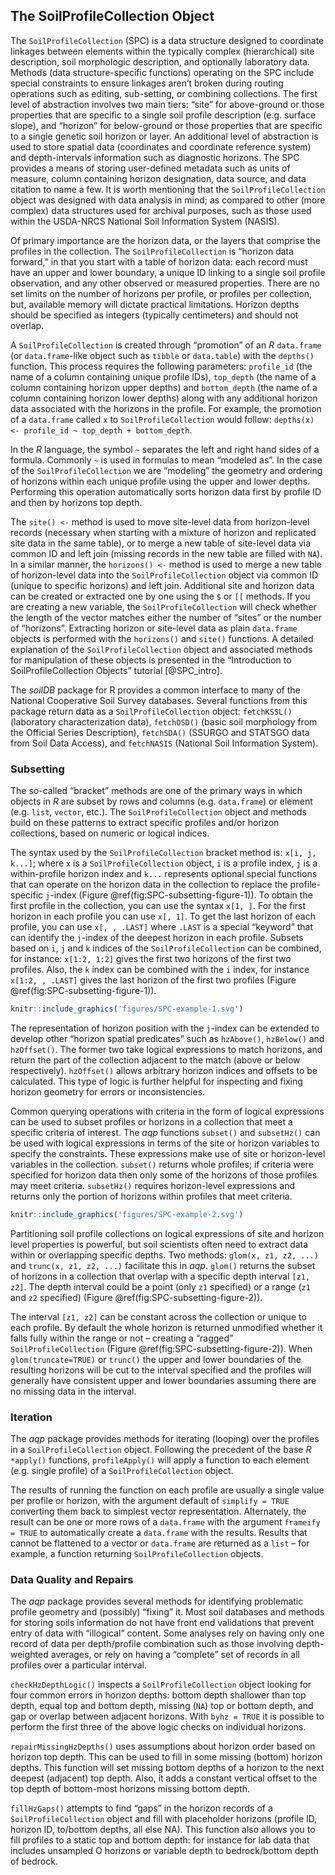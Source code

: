 
## The SoilProfileCollection Object

The `SoilProfileCollection` (SPC) is a data structure designed to coordinate linkages between elements within the typically complex (hierarchical) site description, soil morphologic description, and optionally laboratory data. Methods (data structure-specific functions) operating on the SPC include special constraints to ensure linkages aren't broken during routing operations such as editing, sub-setting, or combining collections. The first level of abstraction involves two main tiers: "site" for above-ground or those properties that are specific to a single soil profile description (e.g. surface slope), and "horizon" for below-ground or those properties that are specific to a single genetic soil horizon or layer. An additional level of abstraction is used to store spatial data (coordinates and coordinate reference system) and depth-intervals information such as diagnostic horizons. The SPC provides a means of storing user-defined metadata such as units of measure, column containing horizon designation, data source, and data citation to name a few. It is worth mentioning that the `SoilProfileCollection` object was designed with data analysis in mind; as compared to other (more complex) data structures used for archival purposes, such as those used within the USDA-NRCS National Soil Information System (NASIS).

Of primary importance are the horizon data, or the layers that comprise the profiles in the collection. The `SoilProfileCollection` is "horizon data forward," in that you start with a table of horizon data: each record must have an upper and lower boundary, a unique ID linking to a single soil profile observation, and any other observed or measured properties. There are no set limits on the number of horizons per profile, or profiles per collection, but, available memory will dictate practical limitations. Horizon depths should be specified as integers (typically centimeters) and should not overlap.

A `SoilProfileCollection` is created through "promotion" of an *R* `data.frame` (or `data.frame`-like object such as `tibble` or `data.table`) with the `depths()` function. This process requires the following parameters: `profile_id` (the name of a column containing unique profile IDs), `top_depth` (the name of a column containing horizon upper depths) and `bottom_depth` (the name of a column containing horizon lower depths) along with any additional horizon data associated with the horizons in the profile. For example, the promotion of a `data.frame` called `x` to `SoilProfileCollection` would follow: `depths(x) <- profile_id ~ top_depth + bottom_depth`.

In the *R* language, the symbol `~` separates the left and right hand sides of a formula. Commonly `~` is used in formulas to mean "modeled as". In the case of the `SoilProfileCollection` we are "modeling" the geometry and ordering of horizons within each unique profile using the upper and lower depths. Performing this operation automatically sorts horizon data first by profile ID and then by horizons top depth. 

The `site() <-` method is used to move site-level data from horizon-level records (necessary when starting with a mixture of horizon and replicated site data in the same table), or to merge a new table of site-level data via common ID and left join (missing records in the new table are filled with `NA`). In a similar manner, the `horizons() <-` method is used to merge a new table of horizon-level data into the `SoilProfileCollection` object via common ID (unique to specific horizons) and left join. Additional site and horizon data can be created or extracted one by one using the `$` or `[[` methods. If you are creating a new variable, the `SoilProfileCollection` will check whether the length of the vector matches either the number of "sites" or the number of "horizons". Extracting horizon or site-level data as plain `data.frame` objects is performed with the `horizons()` and `site()` functions. A detailed explanation of the `SoilProfileCollection` object and associated methods for manipulation of these objects is presented in the "Introduction to SoilProfileCollection Objects" tutorial [@SPC_intro].

The *soilDB* package for R provides a common interface to many of the National Cooperative Soil Survey databases. Several functions from this package return data as a `SoilProfileCollection` object: `fetchKSSL()` (laboratory characterization data), `fetchOSD()` (basic soil morphology from the Official Series Description), `fetchSDA()` (SSURGO and STATSGO data from Soil Data Access), and `fetchNASIS` (National Soil Information System).


### Subsetting

The so-called "bracket" methods are one of the primary ways in which objects in *R* are subset by rows and columns (e.g. `data.frame`) or element (e.g. `list`, `vector`, etc.). The `SoilProfileCollection` object and methods build on these patterns to extract specific profiles and/or horizon collections, based on numeric or logical indices.

The syntax used by the `SoilProfileCollection` bracket method is: `x[i, j, k...]`; where `x` is a `SoilProfileCollection` object, `i` is a profile index, `j` is a within-profile horizon index and `k...` represents optional special functions that can operate on the horizon data in the collection to replace the profile-specific `j`-index (Figure \@ref(fig:SPC-subsetting-figure-1)). To obtain the first profile in the collection, you can use the syntax `x[1, ]`. For the first horizon in each profile you can use `x[, 1]`. To get the last horizon of each profile, you can use `x[, , .LAST]` where `.LAST` is a special "keyword" that can identify the `j`-index of the deepest horizon in each profile. Subsets based on `i`, `j` and `k` indices of the `SoilProfileCollection` can be combined, for instance: `x[1:2, 1:2]` gives the first two horizons of the first two profiles. Also, the `k` index can be combined with the `i` index, for instance `x[1:2, , .LAST]` gives the last horizon of the first two profiles (Figure \@ref(fig:SPC-subsetting-figure-1)).


```r
knitr::include_graphics('figures/SPC-example-1.svg')
```

The representation of horizon position with the `j`-index can be extended to develop other "horizon spatial predicates" such as `hzAbove()`, `hzBelow()` and `hzOffset()`. The former two take logical expressions to match horizons, and return the part of the collection adjacent to the match (above or below respectively). `hzOffset()` allows arbitrary horizon indices and offsets to be calculated. This type of logic is further helpful for inspecting and fixing horizon geometry for errors or inconsistencies.

Common querying operations with criteria in the form of logical expressions can be used to subset profiles or horizons in a collection that meet a specific criteria of interest. The *aqp* functions `subset()` and `subsetHz()` can be used with logical expressions in terms of the site or horizon variables to specify the constraints. These expressions make use of site or horizon-level variables in the collection. `subset()` returns whole profiles; if criteria were specified for horizon data then only some of the horizons of those profiles may meet criteria. `subsetHz()` requires horizon-level expressions and returns only the portion of horizons within profiles that meet criteria.


```r
knitr::include_graphics('figures/SPC-example-2.svg')
```

Partitioning soil profile collections on logical expressions of site and horizon level properties is powerful, but soil scientists often need to extract data within or overlapping specific depths. Two methods: `glom(x, z1, z2, ...)` and `trunc(x, z1, z2, ...)` facilitate this in *aqp*. `glom()` returns the subset of horizons in a collection that overlap with a specific depth interval `[z1, z2]`. The depth interval could be a point (only `z1` specified) or a range (`z1` and `z2` specified) (Figure \@ref(fig:SPC-subsetting-figure-2)).

The interval `[z1, z2]` can be constant across the collection or unique to each profile. By default the whole horizon is returned unmodified whether it falls fully within the range or not -- creating a "ragged" `SoilProfileCollection` (Figure \@ref(fig:SPC-subsetting-figure-2)). When `glom(truncate=TRUE)` or `trunc()` the upper and lower boundaries of the resulting horizons will be cut to the interval specified and the profiles will generally have consistent upper and lower boundaries assuming there are no missing data in the interval.


<!-- split and combine methods ...  -->


### Iteration

The *aqp* package provides methods for iterating (looping) over the profiles in a `SoilProfileCollection` object. Following the precedent of the base *R* `*apply()` functions, `profileApply()` will apply a function to each element (e.g. single profile) of a `SoilProfileCollection` object. 

The results of running the function on each profile are usually a single value per profile or horizon, with the argument default of `simplify = TRUE` converting them back to simplest vector representation. Alternately, the result can be one or more rows of a `data.frame` with the argument `frameify = TRUE` to automatically create a `data.frame` with the results. Results that cannot be flattened to a vector or `data.frame` are returned as a `list` -- for example, a function returning `SoilProfileCollection` objects.


### Data Quality and Repairs

The *aqp* package provides several methods for identifying problematic profile geometry and (possibly) "fixing" it. Most soil databases and methods for storing soils information do not have front end validations that prevent entry of data with "illogical" content. Some analyses rely on having only one record of data per depth/profile combination such as those involving depth-weighted averages, or rely on having a "complete" set of records in all profiles over a particular interval.

`checkHzDepthLogic()` inspects a `SoilProfileCollection` object looking for four common errors in horizon depths: bottom depth shallower than top depth, equal top and bottom depth, missing (`NA`) top or bottom depth, and gap or overlap between adjacent horizons. With `byhz = TRUE` it is possible to perform the first three of the above logic checks on individual horizons. 

`repairMissingHzDepths()` uses assumptions about horizon order based on horizon top depth. This can be used to fill in some missing (bottom) horizon depths. This function will set missing bottom depths of a horizon to the next deepest (adjacent) top depth. Also, it adds a constant vertical offset to the top depth of bottom-most horizons missing bottom depth. 

`fillHzGaps()` attempts to find "gaps" in the horizon records of a `SoilProfileCollection` object and fill with placeholder horizons (profile ID, horizon ID, to/bottom depths, all else NA). This function also allows you to fill profiles to a static top and bottom depth: for instance for lab data that includes unsampled O horizons or variable depth to bedrock/bottom depth of bedrock. 

